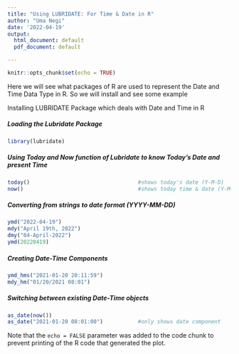 ---
title: "Using LUBRIDATE: For Time & Date in R"
author: "Uma Negi"
date: '2022-04-19'
output:
  html_document: default
  pdf_document: default

---

```{r setup, include=FALSE}
knitr::opts_chunk$set(echo = TRUE)
```



Here we will see what packages of R are used to represent the Date and Time Data Type in R. So we will install and see some example

Installing LUBRIDATE Package which deals with Date and Time in R

##### Loading the Lubridate Package
```{r}
library(lubridate)
```

##### Using Today and Now function of Lubridate to know Today's Date and present Time
```{r}
today()                                  #shows today's date (Y-M-D)
now()                                    #shows today time & date (Y-M-D H:M:S)
```

##### Converting from strings  to date format (YYYY-MM-DD)
```{r}
ymd("2022-04-19")
mdy("April 19th, 2022")
dmy("04-April-2022")
ymd(20220419)
```

##### Creating Date-Time Components
```{r}
ymd_hms("2021-01-20 20:11:59")
mdy_hm("01/20/2021 08:01")

```

##### Switching between existing Date-Time objects 
```{r}
as_date(now())           
as_date("2021-01-20 08:01:00")           #only shows date component
```

Note that the `echo = FALSE` parameter was added to the code chunk to prevent printing of the R code that generated the plot.





